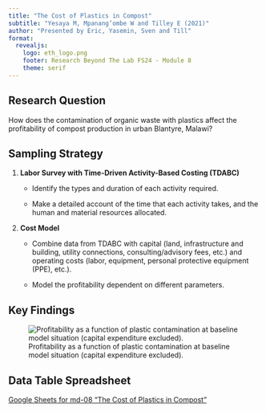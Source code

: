 ```yaml
---
title: "The Cost of Plastics in Compost"
subtitle: "Yesaya M, Mpanang’ombe W and Tilley E (2021)"
author: "Presented by Eric, Yasemin, Sven and Till"
format:
  revealjs:
    logo: eth_logo.png
    footer: Research Beyond The Lab FS24 - Module 8
    theme: serif
---
```


## Research Question

How does the contamination of organic waste with plastics affect the profitability of compost production in urban Blantyre, Malawi?

## Sampling Strategy {.smaller}

1.  **Labor Survey with Time-Driven Activity-Based Costing (TDABC)**
    -   Identify the types and duration of each activity required.

    -   Make a detailed account of the time that each activity takes, and the human and material resources allocated.
    
2.  **Cost Model**
    -   Combine data from TDABC with capital (land, infrastructure and
building, utility connections, consulting/advisory fees, etc.)
and operating costs (labor, equipment, personal protective
equipment (PPE), etc.).

    -   Model the profitability dependent on different parameters.

## Key Findings

![Profitability as a function of plastic contamination at baseline model situation (capital expenditure excluded).](compost_figure2.png)

## Data Table Spreadsheet

[Google Sheets for md-08 "The Cost of Plastics in Compost"](https://docs.google.com/spreadsheets/d/1iCn5nPic_lFhmgPZAEoYQ-COB8P8uYFXefyfvok3bdc/edit#gid=345392398)
